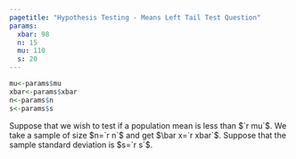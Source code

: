 ```yaml
---
pagetitle: "Hypothesis Testing - Means Left Tail Test Question"
params:
  xbar: 98
  n: 15 
  mu: 110 
  s: 20 
---
```


```r
mu<-params$mu
xbar<-params$xbar
n<-params$n 
s<-params$s
```

Suppose that we wish to test if a population mean is less than $`r mu`$. We take a sample of size $n=`r n`$ and get $\bar x=`r xbar`$. Suppose that the sample standard deviation is $s=`r s`$.
